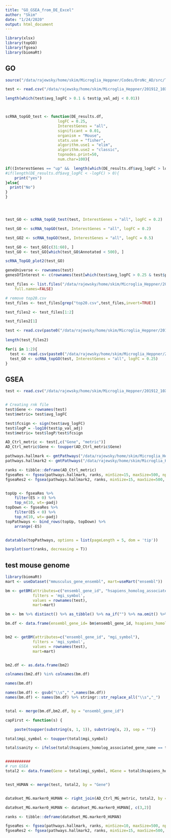 ```yaml
---
title: "GO_GSEA_from_DE_Excel"
author: "Skim"
date: "1/24/2020"
output: html_document
---
```


```r
library(xlsx)
library(topGO)
library(fgsea)
library(biomaRt)
```

## GO 

```r
source("/data/rajewsky/home/skim/Microglia_Heppner/Codes/DroNc_AD/src/TopGO_scRNA.R")

test <- read.csv("/data/rajewsky/home/skim/Microglia_Heppner/201912_10X_9sets/R_Scripts/DE_csv_files/20200117_Clustering_DE_by_MAST_each_Cluster_14ADp40KO_Ctrl.csv", row.names = 1)

length(which(test$avg_logFC > 0.1 & test$p_val_adj < 0.01))



scRNA_topGO_test <- function(DE_results.df,
                       logFC = 0.25,
                       InterestGenes = "all",
                       significant = 0.01,
                       organism = "Mouse",
                       stats.use = "fisher",
                       algorithm.use1 = "elim",
                       algorithm.use2 = "classic",
                       topnodes.print=50,
                       num.char=100){

if((InterestGenes == "up" &&  length(which(DE_results.df$avg_logFC > logFC)) > 0) | (InterestGenes == "down" &&  length(which(DE_results.df$avg_logFC < -logFC)) > 0) | (InterestGenes == "all" && length(which(abs(DE_results.df$avg_logFC) > logFC)) > 0)){
#if(length(DE_results.df$avg_logFC < -logFC) > 0){
    print("yes")
}else{
  print("No")
}
}




test_GO <- scRNA_topGO_test(test, InterestGenes = "all", logFC = 0.2)

test_GO <- scRNA_topGO(test, InterestGenes = "all", logFC = 0.2)

test_GO2 <- scRNA_topGO(test, InterestGenes = "all", logFC = 0.5)

test_GO <- test_GO[c(31:60), ]
test_GO <- test_GO[which(test_GO$Annotated < 500), ]

scRNA_TopGO_plot2(test_GO)

```

```r
geneUniverse <- rownames(test)
genesOfInterest <- c(rownames(test[which(test$avg_logFC > 0.25 & test$p_val_adj < 0.01), ]), rownames(test[which(test$avg_logFC < -0.25 & test$p_val_adj < 0.01), ]))
```

```r
test_files <- list.files("/data/rajewsky/home/skim/Microglia_Heppner/201912_10X_9sets/R_Scripts/DE_csv_files", all.files=FALSE,
    full.names=FALSE)

# remove top20.csv
test_files <- test_files[grep("top20.csv",test_files,invert=TRUE)]

test_files2 <- test_files[1:2]

test_files2[1]

test <- read.csv(paste0("/data/rajewsky/home/skim/Microglia_Heppner/201912_10X_9sets/R_Scripts/DE_csv_files/", i), row.names = 1)
  
length(test_files2)

for(i in 1:2){
  test <- read.csv(paste0("/data/rajewsky/home/skim/Microglia_Heppner/201912_10X_9sets/R_Scripts/DE_csv_files/", test_files[i]), row.names = 1)
  test_GO <- scRNA_topGO(test, InterestGenes = "all", logFC = 0.25)
}


```

## GSEA

```r
test <- read.csv("/data/rajewsky/home/skim/Microglia_Heppner/201912_10X_9sets/R_Scripts/DE_csv_files/20200117_Clustering_DE_by_MAST_each_Cluster_14ADp40KO_Ctrl.csv", row.names = 1)


# Creating rnk file
test$Gene <- rownames(test)
test$metric= test$avg_logFC

test$fcsign <- sign(test$avg_logFC)
test$logP = -log10(test$p_val_adj)
test$metric= test$logP/test$fcsign

AD_Ctrl_metric <- test[,c("Gene", "metric")]
AD_Ctrl_metric$Gene <- toupper(AD_Ctrl_metric$Gene)

pathways.hallmark <- gmtPathways("/data/rajewsky/home/skim/Microglia_Heppner/201912_10X_9sets/R_Scripts/ext_files/ReactomePathways.gmt")
pathways.hallmark2 <- gmtPathways("/data/rajewsky/home/skim/Microglia_Heppner/201912_10X_9sets/R_Scripts/ext_files/h.all.v7.0.symbols.gmt")

ranks <- tibble::deframe(AD_Ctrl_metric)
fgseaRes <- fgsea(pathways.hallmark, ranks, minSize=15, maxSize=500, nperm=1000)
fgseaRes2 <- fgsea(pathways.hallmark2, ranks, minSize=15, maxSize=500, nperm=1000)


topUp <- fgseaRes %>% 
    filter(ES > 0) %>% 
    top_n(10, wt=-padj)
topDown <- fgseaRes %>% 
    filter(ES < 0) %>% 
    top_n(10, wt=-padj)
topPathways <- bind_rows(topUp, topDown) %>% 
    arrange(-ES)


datatable(topPathways, options = list(pageLength = 5, dom = 'tip'))

barplot(sort(ranks, decreasing = T))

```

## test mouse genome

```r
library(biomaRt)
mart <- useDataset("mmusculus_gene_ensembl", mart=useMart("ensembl"))

bm <- getBM(attributes=c("ensembl_gene_id", "hsapiens_homolog_associated_gene_name"),  
            filters = 'mgi_symbol',
            values = rownames(test),
            mart=mart)

bm <- bm %>% distinct() %>% as_tibble() %>% na_if("") %>% na.omit() %>% as.data.frame()

bm.df <- data.frame(ensembl_gene_id= bm$ensembl_gene_id, hsapiens_homolog_associated_gene_name = bm$hsapiens_homolog_associated_gene_name, stringsAsFactors = FALSE)


bm2 <- getBM(attributes=c("ensembl_gene_id", "mgi_symbol"),  
            filters = 'mgi_symbol',
            values = rownames(test),
            mart=mart)


bm2.df <- as.data.frame(bm2)

colnames(bm2.df) %in% colnames(bm.df)

names(bm.df)

names(bm.df) <- gsub("\\s"," ",names(bm.df))
names(bm.df) <- names(bm.df) %>% stringr::str_replace_all("\\s","_")


total <- merge(bm.df,bm2.df, by = "ensembl_gene_id")

capFirst <- function(s) { 

    paste(toupper(substring(s, 1, 1)), substring(s, 2), sep = "")} 

total$mgi_symbol <- toupper(total$mgi_symbol) 

total$sanity <- ifelse(total$hsapiens_homolog_associated_gene_name == total$mgi_symbol, "same", "diff")


###########
# run GSEA
total2 <- data.frame(Gene = total$mgi_symbol, HGene = total$hsapiens_homolog_associated_gene_name)


test_HUMAN <- merge(test, total2, by = "Gene")


data9set_MG.marker0_HUMAN <- right_join(AD_Ctrl_MG_metric, total2, by = "Gene")

data9set_MG.marker0_HUMAN <- data9set_MG.marker0_HUMAN[, c(3,2)]

ranks <- tibble::deframe(data9set_MG.marker0_HUMAN)

fgseaRes <- fgsea(pathways.hallmark, ranks, minSize=10, maxSize=500, nperm=100000)
fgseaRes2 <- fgsea(pathways.hallmark2, ranks, minSize=15, maxSize=500, nperm=100000)
```

```r



```

